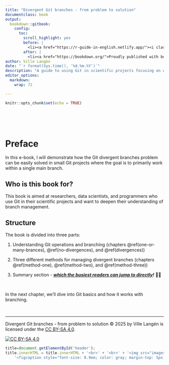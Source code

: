 ```yaml
---
title: "Divergent Git branches - from problem to solution"
documentclass: book
output:
  bookdown::gitbook:
    config:
      toc:
        scroll_highlight: yes
        before: |
          <li><a href="https://r-guide-in-english.netlify.app/"><i class="fa fa-language fa-fw"></i> English version<span></span></a></li>
        after: |
          <li><a href="https://bookdown.org/">Proudly published with bookdown</a></li>
author: Ville Langén
date: "`r format(Sys.time(), '%d.%m.%Y')`"
description: "A guide to using Git in scientific projects focusing on working within a single main branch."
editor_options: 
  markdown: 
    wrap: 72

---
```



```r
knitr::opts_chunk$set(echo = TRUE)
```



<br> <br> <br>

# Preface

In this e-book, I will demonstrate how the Git divergent branches problem can be easily solved in small Git projects where the goal is to primarily work within a single main branch.

## Who is this book for?

This book is aimed at researchers, data scientists, and programmers who use Git in their scientific projects and want to deepen their understanding of branch management.

## Structure

The book is divided into three parts:

1. Understanding Git operations and branching (chapters \@ref(one-or-many-brances), \@ref(no-divergences), and \@ref(divergences))

2. Three different methods for managing divergent branches (chapters \@ref(method-one), \@ref(method-two), and \@ref(method-three))

3. Summary section - ***[which the busiest readers can jump to directly](#final-summary)!*** 🏃🙂

\

In the next chapter, we'll dive into Git basics and how it works with branching.

\

------------------------------------------------------------------------

Divergent Git branches - from problem to solution © 2025 by
Ville Langén is licensed under the [CC BY-SA
4.0](https://creativecommons.org/licenses/by-sa/4.0/?ref=chooser-v1).

[![CC BY-SA
4.0](https://licensebuttons.net/l/by-sa/4.0/88x31.png)](https://creativecommons.org/licenses/by-sa/4.0/)


```js
title=document.getElementById('header');
title.innerHTML = title.innerHTML + '<br>' + '<br>' + '<img src="images/cover_photo.jpeg" alt="Test Image">' +
    '<figcaption style="font-size: 0.9em; color: gray; margin-top: 5px;">' + 'Image credit: <a href="https://www.pexels.com/photo/cherry-blossom-tree-932409/" target="_blank">Pexels</a>' + '</figcaption>' + '<br>' + '<br>' + '<p><em>This e-book is available also <a href="https://divergent-branches-fi.netlify.app/" target="_blank">in Finnish.</a> (Tämä kirja on luettavissa myös <a href="https://divergent-branches-fi.netlify.app/" target="_blank">suomeksi.)</a></em></p>'

```



